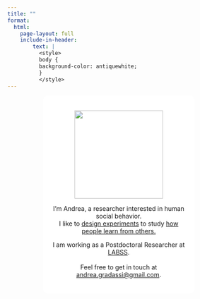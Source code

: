 ```yaml
---
title: ""
format: 
  html:
    page-layout: full
    include-in-header: 
        text: |
          <style>
          body {
          background-color: antiquewhite;
          }
          </style>
---
```


::: {#intro style="margin:auto; text-align:center;border-radius:10px; background-color: white;padding:20px; width:60%"}
![](images/pic_cv.png){fig-align="center" width="200"}

I'm Andrea, a researcher interested in human social behavior.\
I like to [design experiments](/experiments.qmd) to study [how people learn from others.](/projects.qmd)

I am working as a Postdoctoral Researcher at [LABSS](https://labss.istc.cnr.it).\
\
Feel free to get in touch at\
[andrea.gradassi\@gmail.com](mailto:andrea.gradassi@gmail.com).
:::
